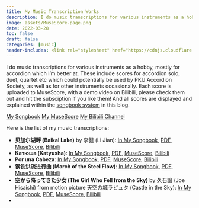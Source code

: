 ```yaml
---
title: My Music Transcription Works
description: I do music transcriptions for various instruments as a hobby, mostly for accordion which I'm better at. Here is the list containing the scores I've finished transcribing.
image: assets/MuseScore-page.png
date: 2022-03-28
toc: false
draft: false
categories: [music]
header-includes: <link rel="stylesheet" href="https://cdnjs.cloudflare.com/ajax/libs/font-awesome/6.0.0-beta3/css/all.min.css">
---
```


I do music transcriptions for various instruments as a hobby, mostly for accordion which I'm better at. These include scores for accordion solo, duet, quartet etc which could potentially be used by PKU Accordion Society, as well as for other instruments occasionally. Each score is uploaded to MuseScore, with a demo video on Bilibili, please check them out and hit the subsciption if you like them! And all scores are displayed and explained within the [songbook system](../topics/songbook/index.qmd) in this blog. 


::: { .text-center}
[<i class="bi bi-music-note-list"></i> My Songbook](../topics/songbook/index.qmd){ .btn .btn-success .btn-lg role="button"}
[<i class="bi bi-file-earmark-music"></i> My MuseScore](https://musescore.com/user/33553780){ .btn .btn-success .btn-lg role="button"}
[<i class="fa-brands fa-bilibili"></i> My Bilibili Channel](https://space.bilibili.com/88684674){.btn .btn-success .btn-lg role="button"}
:::


Here is the list of my music transcriptions:

- **贝加尔湖畔 (Baikal Lake)** by 李健 (Li Jian): [<i class="bi bi-music-note-list"></i> In My Songbook](../topics/songbook/songs/Baikal-Lake.qmd#accordion), [<i class="bi bi-file-earmark-music"></i> PDF](../topics/songbook/transcriptions/Baikal%20Lake%20(Accordion%20Solo).pdf), [<i class="bi bi-file-earmark-music"></i> MuseScore](https://musescore.com/user/33553780/scores/7915961), [<i class="fa-brands fa-bilibili"></i> Bilibili](https://www.bilibili.com/video/BV1jA4y1S7jd)
- **Катюша (Katyusha)**: [<i class="bi bi-music-note-list"></i> In My Songbook](../topics/songbook/songs/Katyusha.qmd#accordion), [<i class="bi bi-file-earmark-music"></i> PDF](../topics/songbook/transcriptions/Katyusha%20(Accordion%20Solo).pdf), [<i class="bi bi-file-earmark-music"></i> MuseScore](https://musescore.com/user/33553780/scores/8630204), [<i class="fa-brands fa-bilibili"></i> Bilibili](https://www.bilibili.com/video/BV1CD4y1q7bq)
- **Por una Cabeza**: [<i class="bi bi-music-note-list"></i> In My Songbook](../topics/songbook/songs/Por-una-Cabeza.qmd#accordion), [<i class="bi bi-file-earmark-music"></i> PDF](../topics/songbook/transcriptions/Por%20una%20Cabeza%20(Accordion%20Quartet).pdf), [<i class="bi bi-file-earmark-music"></i> MuseScore](https://musescore.com/user/33553780/scores/8051379), [<i class="fa-brands fa-bilibili"></i> Bilibili](https://www.bilibili.com/video/BV15G41137is)
- **钢铁洪流进行曲 (March of the Steel Flow)**: [<i class="bi bi-music-note-list"></i> In My Songbook](../topics/songbook/songs/March-of-Steel-Torrent.qmd#accordion), [<i class="bi bi-file-earmark-music"></i> PDF](../topics/songbook/transcriptions/March%20of%20Steel%20Current%20(Accordion%20Quartet).pdf), [<i class="bi bi-file-earmark-music"></i> MuseScore](https://musescore.com/user/33553780/scores/7894883), [<i class="fa-brands fa-bilibili"></i> Bilibili](https://www.bilibili.com/video/BV11r4y1t7ue)
- **空から降ってきた少女 (The Girl Who Fell from the Sky)** by 久石譲 (Joe Hisaishi) from motion picture 天空の城ラピュタ (Castle in the Sky): [<i class="bi bi-music-note-list"></i> In My Songbook](../topics/songbook/songs/The-Girl-Who-Fell-from-the-Sky.qmd#accordion), [<i class="bi bi-file-earmark-music"></i> PDF](../topics/songbook/transcriptions/The%20Girl%20Who%20Fell%20From%20the%20Sky%20(Accordion%20Duet).pdf), [<i class="bi bi-file-earmark-music"></i> MuseScore](https://musescore.com/user/33553780/scores/13226317), [<i class="fa-brands fa-bilibili"></i> Bilibili](https://www.bilibili.com/video/BV1ZQ4y1s73j)
- 




